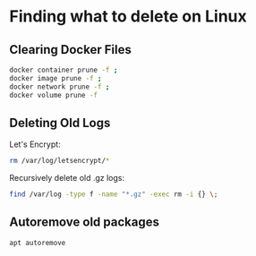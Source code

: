 # Finding what to delete on Linux

## Clearing Docker Files
```bash copy
docker container prune -f ;
docker image prune -f ;
docker network prune -f ;
docker volume prune -f
```

## Deleting Old Logs
Let's Encrypt:
```bash copy
rm /var/log/letsencrypt/*
```
Recursively delete old .gz logs:
```bash copy
find /var/log -type f -name "*.gz" -exec rm -i {} \;
```

## Autoremove old packages
```bash copy
apt autoremove
```